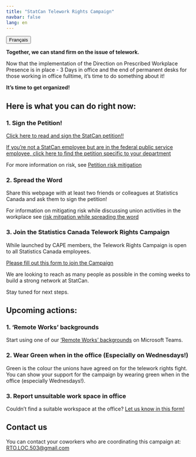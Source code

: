 ```yaml
---
title: "StatCan Telework Rights Campaign"
navbar: false
lang: en
---
```


<link rel="stylesheet" href=https://cdnjs.cloudflare.com/ajax/libs/font-awesome/4.7.0/css/font-awesome.min.css><button onclick="window.location = location.href.replace('en','fr');" class="btn"><i class="fa fa-language"></i> Français</button>

**Together, we can stand firm on the issue of telework.**

Now that the implementation of the Direction on Prescribed Workplace Presence is in place - 3 Days in office and the end of permanent desks for those working in office fulltime, it's time to do something about it!

**It’s time to get organized!**

## Here is what you can do right now:

### 1. Sign the Petition!

[Click here to read and sign the StatCan petition!!](https://docs.google.com/forms/d/e/1FAIpQLSc941-n5h6onnS_EVO-385bY1M_QvIv_UNhUeKMjeap1Bgu7g/viewform)

[If you're not a StatCan employee but are in the federal public service employee, click here to find the petition specific to your department](https://www.acep-cape.ca/en/links-petitions)

For more information on risk, see [Petition risk mitigation](risk_en.qmd#petition)

### 2. Spread the Word

Share this webpage with at least two friends or colleagues at Statistics Canada and ask them to sign the petition!

For information on mitigating risk while discussing union activities in the workplace see [risk mitgation while spreading the word](risk_en.qmd#spreading-the-word)

### 3. Join the Statistics Canada Telework Rights Campaign

While launched by CAPE members, the Telework Rights Campaign is open to all Statistics Canada employees.

[Please fill out this form to join the Campaign](https://docs.google.com/forms/d/e/1FAIpQLScDAxDiH4Hb1j4zuykaBMIzBHtGuhvjCXEn0jVbRPrMXxaDGQ/viewform?usp=sf_link)

We are looking to reach as many people as possible in the coming weeks to build a strong network at StatCan.

Stay tuned for next steps.

## Upcoming actions:

### 1. 'Remote Works' backgrounds

Start using one of our ['Remote Works' backgrounds](bkgrd_en.qmd) on Microsoft Teams.

### 2.  Wear Green when in the office (Especially on Wednesdays!)

Green is the colour the unions have agreed on for the telework rights fight. You can show your support for the campaign by wearing green when in the office (especially Wednesdays!). 

### 3.  Report unsuitable work space in office

Couldn’t find a suitable workspace at the office? [Let us know in this form!](https://forms.gle/ncAz94YuQWxEQ2dG7)

## Contact us

You can contact your coworkers who are coordinating this campaign at: [RTO.LOC.503@gmail.com](mailto:RTO.LOC.503@gmail.com)

